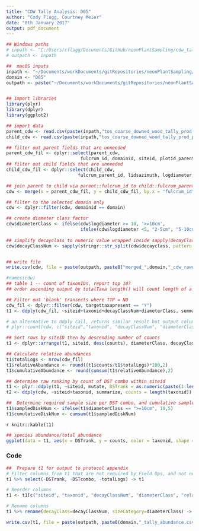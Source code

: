 ```yaml
---
title: "CDW Tally Analysis: D05"
author: "Cody Flagg, Courtney Meier"
date: "8th January 2017"
output: pdf_document
---
```


```r
## Windows paths
# inpath <- "C:/Users/cflagg/Documents/GitHub/neonPlantSampling/cdw_tally_analysis/D07/"
# outpath <- inpath

##  macOS inputs
inpath <- "~/Documents/workDocuments/gitRepositories/neonPlantSampling/cdw_tally_analysis/fulcrumData_20170107/"
domain <- "D05"
outpath <- paste("~/Documents/workDocuments/gitRepositories/neonPlantSampling/cdw_tally_analysis/", domain, sep="")


## import libraries
library(plyr)
library(dplyr)
library(ggplot2)

## import data
parent_cdw <- read.csv(paste(inpath,"tos_coarse_downed_wood_tally_prod.csv",sep=""), header=TRUE)
child_cdw <- read.csv(paste(inpath,"tos_coarse_downed_wood_tally_prod_per_plot_azimuth_log.csv",sep=""), header=TRUE)

```


```r
## filter out parent fields that are unneeded
parent_cdw_fil <- dplyr::select(parent_cdw, 
                            fulcrum_id, domainid, siteid, plotid_parent, tallydate, volumefactor, particle_count)
## filter out child fields that are unneeded
child_cdw_fil <- dplyr::select(child_cdw, 
                           fulcrum_parent_id, lidsazimuth, logdiameter, taxonid, decayclass, logid_ingest, logdistance, loglength, acceptedtaxonid, targettaxapresent)

## join parent to child via parent::fulcrum_id to child::fulcrum_parent_id
cdw <- merge(x = parent_cdw_fil, y = child_cdw_fil, by.x = "fulcrum_id", by.y = "fulcrum_parent_id", all.y = TRUE)

## filter to the selected domain only
cdw <- dplyr::filter(cdw, domainid == domain)

## create diameter class factor
cdw$diameterClass <- ifelse(cdw$logdiameter >= 10, '>=10cm', 
                            ifelse(cdw$logdiameter <5, "2-5cm", "5-10cm"))
 
## simplify decayclass to numeric value wrapped inside sapply(decayClassNum, "[[", 1) e.g. 'return first element of each list member'
cdw$decayClassNum <- sapply(stringr::str_split(cdw$decayclass, pattern = " "),"[[", 1)


## write file
write.csv(cdw, file = paste(outpath, paste0("merged_",domain,"_cdw_rawdata.csv", sep=""), sep = "/"))

```

```r
#names(cdw)
## table 1 -- count of taxonIDs, report top 10?
## order ascending output by totalTaxa length() will count length of a vector

## Filter out 'blank' transects where TTP = NO
cdw_fil <- dplyr::filter(cdw, targettaxapresent == "Y")
t1 <- ddply(cdw_fil, ~siteid+taxonid+decayClassNum+diameterClass, summarize, counts = length(taxonid))

# an alternative to ddply call, returns similar result but output column name is defaulted
# plyr::count(cdw, c("siteid","taxonid", "decayClassNum", "diameterClass"))

## Sort rows by siteID then by descending number of counts
t1 <- dplyr::arrange(t1, siteid, desc(counts), diameterClass, decayClassNum, taxonid)

## Calculate relative abundances
t1$totalLogs <- nrow(cdw_fil)
t1$relativeAbundance <- round((t1$counts/t1$totalLogs)*100,2)
t1$cumulativeAbundance <- round(cumsum(t1$relativeAbundance),2)

## determine raw ranking by count of DST combo within siteid
t1 <- plyr::ddply(t1, ~siteid, mutate, DSTrank = as.numeric(paste(1:length(counts))), DSTcombo = paste0(taxonid,"_", decayClassNum,"_",diameterClass))
t2 <- ddply(cdw, ~siteid+taxonid, summarize, counts = length(taxonid))

##  Determine required sample size per DST combo, and cumulative sample size
t1$sampledDiskNum <- ifelse(t1$diameterClass == ">=10cm", 10,5)
t1$cumulativeDiskNum <- cumsum(t1$sampledDiskNum)

```

`r knitr::kable(t1)`

```r
## species abundance/total abundance
ggplot(data = t1, aes(x = DSTrank, y = counts, color = taxonid, shape = diameterClass, size = decayClassNum)) + geom_point() + facet_wrap(~siteid) + labs(title = "Rank Abundance of decayClass x sizeCategory x taxonID (DST)")
```

### Code

```r
##  Prepare t1 for output to protocol appendix
# Filter columns from t1 that are not required by Field Ops, and not needed in protocol appendix
t1 %>% select(-DSTrank, -DSTcombo, -totalLogs) -> t1

# Reorder columns
t1 <- t1[c("siteid", "taxonid", "decayClassNum", "diameterClass", "relativeAbundance", "cumulativeAbundance", "sampledDiskNum", "cumulativeDiskNum")]

# Rename columns
t1 %>% rename(decayClass=decayClassNum, sizeCategory=diameterClass) -> t1

write.csv(t1, file = paste(outpath, paste0(domain,"_tally_abundance.csv"), sep = "/"), row.names = F)
```

```r
```

```r
```

```r
```

```r
```
